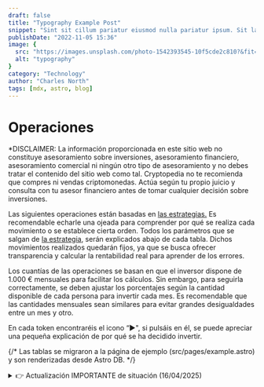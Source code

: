 ```yaml
---
draft: false
title: "Typography Example Post"
snippet: "Sint sit cillum pariatur eiusmod nulla pariatur ipsum. Sit laborum anim qui mollit tempor pariatur nisi minim dolor. Aliquip et adipisicing sit sit fugiat"
publishDate: "2022-11-05 15:36"
image: {
  src: "https://images.unsplash.com/photo-1542393545-10f5cde2c810?&fit=crop&w=430&h=240",
  alt: "typography"
}
category: "Technology"
author: "Charles North"
tags: [mdx, astro, blog]
---
```


<h1 class= "text-5xl font-bold text-center tracking-wide">Operaciones</h1>

<div class="mx-auto prose prose-lg mt-6 max-w-3xl prose-h3:underline prose-p:text-justify text-justify">

<p class="text-red-500 no-underline tracking-tighter text-lg/6">*DISCLAIMER: La información proporcionada en este sitio web no constituye asesoramiento sobre inversiones, asesoramiento financiero, asesoramiento comercial ni ningún otro tipo de asesoramiento y no debes tratar el contenido del sitio web como tal. Cryptopedia no te recomienda que compres ni vendas criptomonedas. Actúa según tu propio juicio y consulta con tu asesor financiero antes de tomar cualquier decisión sobre inversiones.</p>

<p class="tracking-tight text-lg/6">Las siguientes operaciones están basadas en <a href="/estrategias" class="text-blue-500 underline">las estrategias.</a> Es recomendable echarle una ojeada para comprender por qué se realiza cada movimiento o se establece cierta orden. Todos los parámetros que se salgan de <a href="/estrategias/estrategia" class="text-blue-500 underline">la estrategia</a>, serán explicados abajo de cada tabla. Dichos movimientos realizados quedarán fijos, ya que se busca ofrecer transparencia y calcular la rentabilidad real para aprender de los errores.</p>

<p class="tracking-tight text-lg/6 italic">Los cuantías de las operaciones se basan en que el inversor dispone de 1.000 € mensuales para facilitar los cálculos. Sin embargo, para seguirla correctamente, <a class="bold">se deben ajustar los porcentajes según la cantidad disponible de cada persona para invertir cada mes.</a> Es recomendable que las cantidades mensuales sean similares para evitar grandes desigualdades entre un mes y otro.</p>

<p class="tracking-tight text-lg/6">En cada token encontraréis el icono “►", si pulsáis en él, se puede apreciar una pequeña explicación de por qué se ha decidido invertir.</p>

{/* Las tablas se migraron a la página de ejemplo (src/pages/example.astro) y son renderizadas desde Astro DB. */}

<a name="colors"></a>

<a name="investments"></a>

<details class="mb-2">
  <summary class="cursor-pointer text-red-500 text-lg font-semibold items-center ml-2 text-left">👉 Actualización IMPORTANTE de situación (16/04/2025)</summary>
  <div class="max-h-[36rem] overflow-y-auto p-4 border border-gray-200 rounded-xl text-[13px] sm:text-base md:text-lg shadow-lg mt-2">
  <p class="text-red-500 no-underline tracking-tighter text-lg/6 -mt-6">
    #### <a class="underline text-lg md:text-xl">Resumen Píldora</a>

    ⚠️ ***Nos encontramos ante un punto de inflexión en los mercados:*** La estrategia sigue siendo válida, pero <a target="_blank" href="https://x.com/DegenerateNews/status/1911481171453575231?t=V92aNWvL-5JekDazpsxjhQ&s=09" class="text-blue-500 underline">el nuevo paradigma de guerra de divisas está "redefiniendo las reglas del juego"</a>.

  Estamos entrando en una fase donde las divisas **pierden protagonismo frente a la necesidad urgente de proteger las industrias locales**. No es casualidad que el oro esté escalando con semejante agresividad.

    Nuestra respuesta será **aumentar la frecuencia de compras**, iniciando un proceso de acumulación más intensivo este mes. Sin embargo, lo haremos **con criterio y prudencia**, adaptándonos a las señales del mercado.

    <details>
    <summary class="cursor-pointer">👉 **TEXTO COMPLETO (16/04/2025 - Contenido bastante técnico)**</summary>

    **<a class="text-[18px] sm:text-[1.4rem] md:text-[1.45rem] block text-center underline mt-8">Situación actual y contexto breve:</a>**

    <img src="https://i.ibb.co/KzQ61jWt/gold-10-year-o-x-usd.png" alt="Oro 10 años" class="my-4 mx-auto" />

    Cómo vemos en la gráfica el precio del oro marca un nuevo record histórico cada día que pasa. Hoy sin ir más lejos ha subido 100$ (incrementando un 3% aproximadamente en un solo día, algo muy inusual). <a target="_blank" href="https://www.youtube.com/watch?v=DKXmDn93wEc" class="text-blue-500 underline">Lo que preocupa no es su precio, si no su tasa de crecimiento</a>. Básicamente ha aumentado su velocidad de crecimiento hasta ir demasiado rápido y esto es una alerta que deberíamos vigilar.

    No solo el oro está sufriendo rápidos movimientos rápidos. Concretamente el Dolar estadounidense ha bajado muy bruscamente frente a muchas divisas, mientras que el precio de los bonos también ha caído con fuerza.

    <a name="gold"></a>

    En mi opinión **<a target="_blank" href="https://youtu.be/TFICaqvGwC0?si=jdd_XUmptGv5o9wh" class="text-blue-500 underline">Bitcoin que es un activo estratégico va a comenzar a correlacionar con el oro</a>**, que siempre ha sido su competidor natural. Aunque últimamente los inversores lo habían considerado un activo técnologico <a target="_blank" href="https://lh7-rt.googleusercontent.com/docsz/AD_4nXdCszppejE8BZjrXK7uaxFMlZAH5royLq9ppz7KW7mlNEHyJMb9bI77HTkR0eJSNfuBMFl_rSjSgDbkWfwbxW6J3Onpe_VzWW8v96bGUin5hta9mcty7VYasuECNdXf9aTgjL5o9A?key=6pVw-oQObRgMRsTfS4uelkPh" class="text-blue-500 underline">(Vease la correlación con el Nasdaq)</a>.

    <a target="_blank" href="https://now.tufts.edu/2025/03/25/why-price-gold-so-high" class="text-blue-500 underline">El oro no vale prácticamente nada si no es reserva de valor o refugio de valor</a> (Su precio no depende apenas de sus usos orfebres o industriales). Es por ello que relacionamos su precio directamente con su uso como **activo real con su utilidad principal en la de reserva de valor**. En este sentido y esto algo de lo que ya <a href="/blog/bitcoin-porqué#reserva" class="text-blue-500 underline">se habló en el blog</a> Bitcoin en términos de coste es muy superior (mucho más barato) y por tanto mucho más útil como reserva de valor que es por lo que hay un serio deseo en estos momentos de inestabilidad política y diplomática.

    **<a target="_blank" href="https://vm.tiktok.com/ZNdFb4YDU/" class="text-[18px] sm:text-[1.4rem] md:text-[1.45rem] block text-center underline mt-8">¿Qué parece estar pasando? (Una ligera lección macroeconómica con tintes libertarios)</a>**

    ¿Conocéis el refrán "no viene el lobo hasta que llega"? Pues bien, parece que está llegando. Y no es necesariamente algo malo, sino simplemente **diferente**.

    **Aclaración: Los gobiernos tienen fuertes incentivos para mantener los tipos de interés lo más bajos posible**. Uno de los motivos principales detrás de la creación de Bitcoin fue precisamente ese. La inflación, aunque importante, suele preocuparles menos, sobre todo si consiguen disimular su verdadero impacto. De hecho, una inflación moderada ayuda a reducir el peso real de la deuda pública y, al mismo tiempo, los tipos bajos estimulan el empleo, algo que agrada a los votantes. El problema es que esto termina deteriorando la calidad del dinero que usamos.

    **El dinero no es un bien en sí**, porque no tiene valor intrínseco: es simplemente un papel o un apunte contable. **En realidad, es un activo financiero**: el pasivo de los bancos centrales. Para respaldarlo, estos bancos mantienen reservas, normalmente compuestas por deuda pública, divisas extranjeras y oro.

    En el contexto actual, donde cada país protege sus propios intereses, <a class="font-bold underline">surgen dos problemas clave:</a>

    - La **deuda pública es menos demandada por inversores extranjeros**, lo que complica su colocación.

    - **Las divisas extranjeras han perdido atractivo** como reserva.

    Por eso, **<a target="_blank" href="https://www.youtube.com/watch?v=4HlQk0khiYw&t=256s" class="text-blue-500 underline">el oro se perfila como la mejor alternativa</a>** para respaldar el pasivo de los bancos centrales y, al mismo tiempo, proteger el valor de los activos que tienen —es decir, la deuda pública. Por otro lado también permite a los ciudadanos protegerse se la bajada de tipos de interés que impulsan la actividad (o al menos ayuda a que no se deprima) con el coste de la potencial depreciación de las monedas y depósitos bancarios.

    Pero esto es solo la punta del iceberg. La situación se agrava cuando entra en juego el comercio internacional, que afecta directamente al empleo. Los gobiernos, con tal de protegerlo, están dispuestos a tolerar una mayor inflación, siempre que puedan hacerla parecer más baja de lo que es <a target="_blank" href="https://www.evobanco.com/ayuda/al-dia-con-EVO/finanzas/que-es-la-curva-de-phillips-y-que-explica/" class="text-blue-500 underline">(véase la curva de Phillips)</a>. Así, quienes mantengan su empleo y sus salarios podrán seguir consumiendo productos nacionales, evitando una caída drástica de la actividad económica, incluso si otras monedas se hubieran depreciado mucho frente a otras divisas.

    Por eso, aunque muchos gobernantes y burócratas ya lo harían por convicción y de manera discreta, ahora se ven obligados a **frenar una rápida apreciación de sus monedas frente al dólar estadounidense**. La manera más eficaz de lograrlo es mediante políticas que **debiliten sus divisas**, como la **bajada de los tipos de interés**. Esto desincentiva la entrada de capital extranjero, ya que los inversores buscan tipos reales más altos. Como resultado, la divisa se deprecia. **Un ejemplo cercano lo veremos mañana, cuando el BCE baje los tipos de interés**, aunque hoy Canadá haya optado por mantenerlos estables.

    **<a class="text-[18px] sm:text-[1.4rem] md:text-[1.45rem] block text-center underline mt-8">Otra razón para ser alcistas: una correlación clara</a>**

    <img src="https://i.ibb.co/S7DDk0JJ/Captura-de-pantalla-2025-04-16-212753.jpg" alt="M2 VS BTC" class="my-4 mx-auto" />

    No entraremos en los matices de la M2, pero basta con decir que representa una buena aproximación de la cantidad de dinero en circulación. Como muestra el gráfico, esta cifra no deja de crecer, especialmente en los últimos meses, alcanzando ritmos que no veíamos desde 2020

    ¿Y cómo nos afecta? Desde 2013, cuando Bitcoin comenzó a estabilizarse y dejar de ser una curiosidad, su precio ha mostrado una fuerte correlación con la expansión de la M2. En el contexto actual —con riesgos laborales elevados y escaso margen para endurecer la política monetaria— **no parece probable que se reduzca la liquidez, lo cual favorece el entorno para Bitcoin**.

    **<a class="text-[18px] sm:text-[1.4rem] md:text-[1.45rem] block text-center underline mt-8">Mantenemos la estrategia, aunque cambian las circunstancias</a>**

    <img src="https://i.ibb.co/5xBnZwgd/Captura-de-pantalla-2025-04-16-204219.jpg" alt="1 ETH = ? BTC" class="my-4 mx-auto" />

    El contexto ha cambiado, y es clave entenderlo. La situación actual, donde **el oro gana peso frente al comercio global**, no beneficia especialmente a las bolsas. Tradicionalmente, hay una correlación negativa entre oro y renta variable, y **más gasto público o planes Next Generation no siempre soportará buenos beneficios empresariales**.

    En este escenario, **Bitcoin podría salir reforzado** como competidor directo del oro. En cambio, las otras criptomonedas con componente más empresarial pueden verse perjudicadas. Por eso, no sería sorprendente alcanzar el **<a href="/estrategias/estrategia#f1escalon3" class="text-blue-500 underline">tercer escalón de dominancia de BTC</a>** en las próximas semanas.

    **<a class="text-[14px] sm:text-[1.1rem] md:text-[1.15rem] underline mt-4 font-bold">Entonces ¿Ha sido un error la estrategia?</a>**

    Bajo mi punto de vista no. Y tampoco voy a pasar mis altcoins a BTC ya mismo.

    El objetivo de esta estrategia, desde el inicio de esta página, ha sido **superar la rentabilidad de BTC en el corto plazo**. Pongamos un escenario de ejemplo muy favorable para Bitcoin:

    - El oro sube con fuerza.
    - Los tipos de interés bajan ligeramente.
    - La bolsa se mantiene medianamente estable.

    En ese caso, si 1 ETH vuelve a valer 0.04 BTC (muy por debajo de los 0.08 que vimos en 2023 y de los 0.12 que vimos en 2017), a precio actuales habríamos duplicado nuestra rentabilidad solo con ETH. Y eso sin contar a ADA (con potencial de x3), FET (x5)... y otras.
    </details>

    **<a class="text-[18px] sm:text-[1.4rem] md:text-[1.45rem] block text-center underline mt-8">Conclusiones fundamentales (16/04/2025)</a>**

    **No espero una debacle global inmediata, pero sí una transición complicada**, difícil de contener, especialmente en lo que respecta a la dinámica alcista del oro.
    
    Los gobiernos **no pueden permitirse un desplome del dólar frente a sus monedas**, porque perderían competitividad comercial (a menos que se lograra una alianza coordinada de todos los países excepto EE.UU., algo improbable en el corto plazo). No espero una autarquía generalizada, pero **la curva de Phillips se impone**, y es evidente que **los países priorizarán frenar el desempleo aunque con ello aumente la inflación. Esto lleva pasando milenios**.

    **<a class="text-[14px] sm:text-[1.1rem] md:text-[1.15rem] underline mt-4 font-bold">Plan de acción</a>**

    1. **Mantener la calma y seguir con la estrategia** imitando el comportamiento del oro. *Aumentar progresivamente las compras de BTC* a medida que el oro mantenga su senda alcista.

    2. **Seguir comprando altcoins**, evitando memecoins y low caps hasta que BTC supere sus máximos anteriores. *Esperando precios inferiores*, parece más factible que nunca <a href="/estrategias/estrategia#f1escalon3" class="text-blue-500 underline">el tercer escalón</a>.

    3. **Incrementar las compras mensuales hasta el 60% de lo disponible**, especialmente si los precios se mantienen estables. En caso de caídas significativas o si <a target="_blank" href="https://es.tradingview.com/symbols/BTC.D/" class="text-blue-500 underline">la dominancia de BTC</a> se dispara, se podría invertir hasta el 100% del capital mensual disponible, e incluso utilizar parte del acumulado en meses anteriores.

    <div class="text-left mt-20">
      <h2 class="text-2xl font-bold mt-6"><mark>(Antiguo) Actualización (08/04/2025)</mark></h2>
    </div>

    #### <a class="underline text-lg md:text-xl">Resumen Píldora</a>

    Estamos cerca del límite superior <a href="/estrategias/estrategia#f1escalon2" class="text-blue-500 underline">del segundo escalón</a> en ETH, una zona atractiva para comprar Altcoins. La situación macro es incierta debido a los aranceles y la presión inflacionaria, lo que podría prolongar la corrección en las bolsas. Se esperan más caídas, pero BTC podría rebotar, reduciendo oportunidades en Altcoins. Es clave aprovechar las bajadas para acumular.

<details>
    <summary class="cursor-pointer">👉 **TEXTO COMPLETO (08/04/2025)**</summary>

    - **Evolución de <a href="/estrategias/estrategia" class="text-blue-500 underline">la estrategia</a>:**

    Aunque aún no hemos alcanzado el límite superior <a href="/estrategias/estrategia#f1escalon2" class="text-blue-500 underline">del segundo escalón</a>, nos encontramos muy cerca. Esta zona, especialmente entre los 1.252 y 900 $ por ETH, históricamente ha sido atractiva para adquirir Altcoins. Por debajo de esos niveles, el escenario se vuelve más incierto, con posibilidad de rebote débil y rumbo hacia <a href="/estrategias/estrategia#f1escalon3" class="text-blue-500 underline">el tercer escalón</a>, una zona en la que no se operará hasta alcanzar el último tramo.
      
    - **Respecto a la situación macro:**

    Los aranceles no benefician a nadie en el contexto actual, ya que reducen la eficiencia del comercio sin posibilidad de recuperación. Es probable que se llegue a acuerdos pronto, aunque todo apunta a un error estratégico de Trump. Además, con los buenos datos de empleo y la presión inflacionaria derivada de los aranceles, es poco probable que se produzcan bajadas de tipos de interés. En cuanto a las bolsas, la corrección ha sido rápida pero no especialmente profunda. Aún podría prolongarse, y estimo un posible rebote en el SP500 entre los 3.700 y 4.800 $.

    - **Conclusión:**

    Es probable que veamos más caídas en los próximos días o semanas. Sin embargo, BTC podría rebotar en cualquier momento hacia nuevos máximos, lo que reduciría <a target="_blank" href="https://es.tradingview.com/symbols/BTC.D/" class="text-blue-500 underline">la dominancia</a> y alejaría las oportunidades de compra en Altcoins, por este motivo es importante aprovechar las bajadas para acumular promediando el precio.
</details>  
    <div class="text-left mt-20">
      <h2 class="text-2xl font-bold mt-6"><mark>(Antiguo) Actualización (28/02/2025)</mark></h2>
    </div>

    #### <a class="underline text-lg md:text-xl">Resumen Píldora</a>
    
    Estamos en una situación de alta volatilidad, pero los indicadores que seguimos son positivos. Es más importante que nunca gestionar bien el riesgo. <a href="/estrategias/estrategia" class="text-blue-500 underline">la estrategia</a> sigue tal y cómo se planificó (aunque hay que vigilar zonas clave). Espero que BTC se encuentre entre los 64k$ y 90k$ en los próximos meses, es importante vigilar <a target="_blank" href="https://es.tradingview.com/symbols/BTC.D/" class="text-blue-500 underline">la dominancia</a>.   

<details>
    <summary class="cursor-pointer">👉 **TEXTO COMPLETO (28/02/2025)** *(Ante la situación actual, considero fundamental explicar con claridad las estrategias adoptadas y el panorama en el que nos encontramos:)*</summary>

    - **Visión alcista y gestión del riesgo:**
    
    Cada acción de Cryptopedia queda registrada de forma transparente y nada se manipula o borra.

    Mantengo una visión positiva a medio plazo, respaldada por indicadores clave como el hashrate global, las perspectivas de los tipos de interés y la entrada favorable de los ETF desde su creación. Dadas la volatilidad y el riesgo inherentes son elevados, hemos implementado ligeras medidas de cobertura —como el seguro de subida en BTC— para protegernos ante escenarios adversos a <a href="/estrategias/estrategia" class="text-blue-500 underline">la estrategia</a>. Más allá de ello, se han ido realizando pequeñas entradas parciales en función de la liquidez disponible, lo que ha permitido reservar de media el 85% de los fondos para aprovechar mejores oportunidades; estos movimientos se reflejan en una nueva tabla que se actualizará mensualmente fruto del % Gastado (operaciones realizadas) sobre el total disponible mensualmente "100 $ mensuales".

    - **Evolución de <a href="/estrategias/estrategia" class="text-blue-500 underline">la estrategia</a>:**
    
    Los resultados no realizados pueden mostrar rentabilidades negativas (la mayoría de compras están en perdidas), pero esto era parte del plan. Hemos completado exitosamente el <a href="/estrategias/estrategia#f1escalon1" class="text-blue-500 underline">primer y parte del segundo escalón de compra</a>, y las últimas adquisiciones han resultado ligeramente favorables frente a BTC, gracias a <a target="_blank" href="https://es.tradingview.com/symbols/BTC.D/" class="text-blue-500 underline">la disminución de su dominancia</a>. Para que las operaciones sigan siendo viables (escenario alcista al medio plazo), BTC no debería mantenerse por debajo de 75 k USD durante más de dos semanas ni por debajo de 64 k USD por más de cinco días; de ocurrir lo contrario, se trataría de una señal negativa que requeriría ajustar dicha estrategia.  Otro factor clave será el tiempo en el cual estemos por debajo de los 120, 150, 170k anhelados. Tenemos un margen de entre 10 a 30 meses para que suceda. Si finalmente se retrasa de esa fecha o nunca se da, obviamente habrá sido una estrategia perdedora.

    - **Perspectivas a corto plazo:**
    
    Las posiciones apalancadas y el comportamiento del mercado bursátil, dada su correlación con BTC, influirán en el próximo movimiento en el corto plazo. Aunque me mantengo cauto, considero poco probable que BTC caiga por debajo de 64 k USD, y existe la posibilidad de que retome niveles cercanos a 90 k USD. La resistencia observada en el <a href="/estrategias/estrategia#f1escalon2" class="text-blue-500 underline">segundo escalón de compras</a> ha representado una oportunidad favorable de entrada; su esperada superación podría impulsarnos con facilidad hacia <a href="/estrategias/estrategia#f1escalon3" class="text-blue-500 underline">el tercer escalón</a>, situación en la que las altcoins se verían en precios "muy baratos" al situarse lejos de sus mínimos históricos frente a BTC. Por ello, será fundamental seguir de cerca la evolución de este gráfico.
    
</details>  
    <div class="text-left mt-20">
      <h2 class="text-2xl font-bold mt-6"><mark>Primer comentario (03/02/2025)</mark></h2>
    </div>

    Para estrenar esta sección, os comentaré mi percepción actual del mercado y cómo estoy procediendo.

    De momento <a href="/estrategias/estrategia" class="text-blue-500 underline">la estrategia</a> se está cumpliendo y <a target="_blank" href="https://es.tradingview.com/symbols/BTC.D/" class="text-blue-500 underline">la dominancia</a> ya se ha situado sobre <a href="/estrategias/estrategia#f1escalon2" class="text-blue-500 underline">el segundo escalón</a>. Esta es una zona atractiva de compra de altcoins para aquellos que sean más alcistas con BTC en el corto plazo. En particular las operaciones están condicionada a que BTC sea alcista en el medio plazo.

    El siguiente objetivo es aprovechar la volatilidad para esperar que con suerte ETH vuelva a testear los 2.400 $. Aunque no esperamos que en los próximos días se situe en <a href="/estrategias/estrategia#f1escalon3" class="text-blue-500 underline">el tercer escalón</a> de compras, si que se pueden dar precios extraordinarios durante pequeños periodos de tiempo, dando una pequeña ventana de oportunidad a que las nuevas ordenes pendientes se ejecuten.
  </p>
</div>
  </details>

<a name="orders"></a>

<a name="examenes"></a>

<a name="operations"></a>

</div>